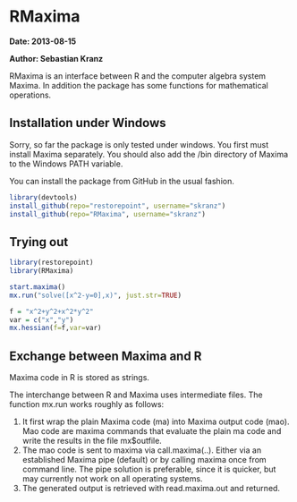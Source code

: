 RMaxima
===============================================================

**Date: 2013-08-15**

**Author: Sebastian Kranz**

RMaxima is an interface between R and the computer algebra system Maxima. In addition the package has some functions for mathematical operations.

## Installation under Windows

Sorry, so far the package is only tested under windows. You first must install Maxima separately. You should also add the /bin directory of Maxima to the Windows PATH variable.

You can install the package from GitHub in the usual fashion.
```r
library(devtools)
install_github(repo="restorepoint", username="skranz")
install_github(repo="RMaxima", username="skranz")
```

## Trying out

```r
library(restorepoint)
library(RMaxima)

start.maxima()
mx.run("solve([x^2-y=0],x)", just.str=TRUE)

f = "x^2+y^2+x^2*y^2"
var = c("x","y")
mx.hessian(f=f,var=var)
```

## Exchange between Maxima and R

Maxima code in R is stored as strings.

The interchange between R and Maxima uses intermediate files. The function mx.run works roughly as follows:

1. It first wrap the plain Maxima code (ma) into Maxima output code (mao). Mao code are maxima commands that evaluate the plain ma code and write the results in the file mx$outfile.
2. The mao code is sent to maxima via call.maxima(..). Either via an established Maxima pipe (default) or by calling maxima once from command line. The pipe solution is preferable, since it is quicker, but may currently not work on all operating systems.
3. The generated output is retrieved with read.maxima.out and returned.


